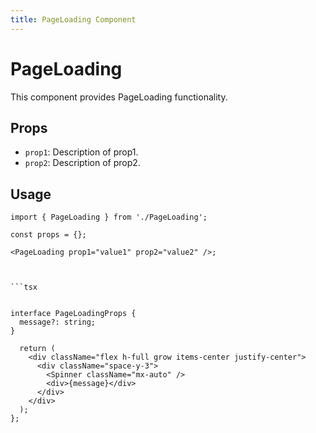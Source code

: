 ```yaml
---
title: PageLoading Component
---
```


# PageLoading

This component provides PageLoading functionality.

## Props

- `prop1`: Description of prop1.
- `prop2`: Description of prop2.

## Usage

```tsx
import { PageLoading } from './PageLoading';

const props = {};

<PageLoading prop1="value1" prop2="value2" />;



```tsx


interface PageLoadingProps {
  message?: string;
}

  return (
    <div className="flex h-full grow items-center justify-center">
      <div className="space-y-3">
        <Spinner className="mx-auto" />
        <div>{message}</div>
      </div>
    </div>
  );
};

```